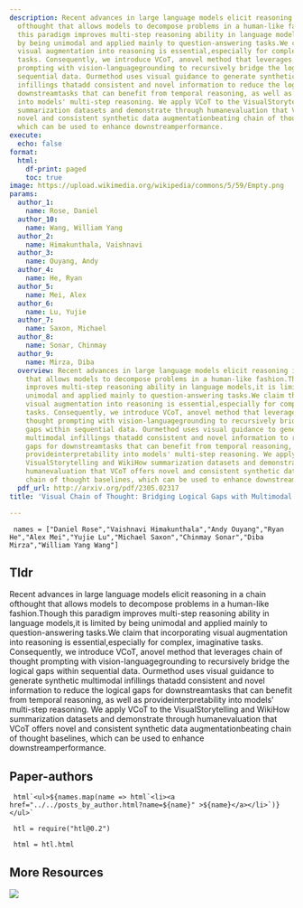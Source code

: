 ```yaml
---
description: Recent advances in large language models elicit reasoning in a chain
  ofthought that allows models to decompose problems in a human-like fashion.Though
  this paradigm improves multi-step reasoning ability in language models,it is limited
  by being unimodal and applied mainly to question-answering tasks.We claim that incorporating
  visual augmentation into reasoning is essential,especially for complex, imaginative
  tasks. Consequently, we introduce VCoT, anovel method that leverages chain of thought
  prompting with vision-languagegrounding to recursively bridge the logical gaps within
  sequential data. Ourmethod uses visual guidance to generate synthetic multimodal
  infillings thatadd consistent and novel information to reduce the logical gaps for
  downstreamtasks that can benefit from temporal reasoning, as well as provideinterpretability
  into models' multi-step reasoning. We apply VCoT to the VisualStorytelling and WikiHow
  summarization datasets and demonstrate through humanevaluation that VCoT offers
  novel and consistent synthetic data augmentationbeating chain of thought baselines,
  which can be used to enhance downstreamperformance.
execute:
  echo: false
format:
  html:
    df-print: paged
    toc: true
image: https://upload.wikimedia.org/wikipedia/commons/5/59/Empty.png
params:
  author_1:
    name: Rose, Daniel
  author_10:
    name: Wang, William Yang
  author_2:
    name: Himakunthala, Vaishnavi
  author_3:
    name: Ouyang, Andy
  author_4:
    name: He, Ryan
  author_5:
    name: Mei, Alex
  author_6:
    name: Lu, Yujie
  author_7:
    name: Saxon, Michael
  author_8:
    name: Sonar, Chinmay
  author_9:
    name: Mirza, Diba
  overview: Recent advances in large language models elicit reasoning in a chain ofthought
    that allows models to decompose problems in a human-like fashion.Though this paradigm
    improves multi-step reasoning ability in language models,it is limited by being
    unimodal and applied mainly to question-answering tasks.We claim that incorporating
    visual augmentation into reasoning is essential,especially for complex, imaginative
    tasks. Consequently, we introduce VCoT, anovel method that leverages chain of
    thought prompting with vision-languagegrounding to recursively bridge the logical
    gaps within sequential data. Ourmethod uses visual guidance to generate synthetic
    multimodal infillings thatadd consistent and novel information to reduce the logical
    gaps for downstreamtasks that can benefit from temporal reasoning, as well as
    provideinterpretability into models' multi-step reasoning. We apply VCoT to the
    VisualStorytelling and WikiHow summarization datasets and demonstrate through
    humanevaluation that VCoT offers novel and consistent synthetic data augmentationbeating
    chain of thought baselines, which can be used to enhance downstreamperformance.
  pdf_url: http://arxiv.org/pdf/2305.02317
title: 'Visual Chain of Thought: Bridging Logical Gaps with Multimodal Infillings'

---
```

```ojs

 names = ["Daniel Rose","Vaishnavi Himakunthala","Andy Ouyang","Ryan He","Alex Mei","Yujie Lu","Michael Saxon","Chinmay Sonar","Diba Mirza","William Yang Wang"] 

``` 

## Tldr 
Recent advances in large language models elicit reasoning in a chain ofthought that allows models to decompose problems in a human-like fashion.Though this paradigm improves multi-step reasoning ability in language models,it is limited by being unimodal and applied mainly to question-answering tasks.We claim that incorporating visual augmentation into reasoning is essential,especially for complex, imaginative tasks. Consequently, we introduce VCoT, anovel method that leverages chain of thought prompting with vision-languagegrounding to recursively bridge the logical gaps within sequential data. Ourmethod uses visual guidance to generate synthetic multimodal infillings thatadd consistent and novel information to reduce the logical gaps for downstreamtasks that can benefit from temporal reasoning, as well as provideinterpretability into models' multi-step reasoning. We apply VCoT to the VisualStorytelling and WikiHow summarization datasets and demonstrate through humanevaluation that VCoT offers novel and consistent synthetic data augmentationbeating chain of thought baselines, which can be used to enhance downstreamperformance.

## Paper-authors

```ojs

 html`<ul>${names.map(name => html`<li><a href="../../posts_by_author.html?name=${name}" >${name}</a></li>`)}</ul>` 

``` 

```ojs

 htl = require("htl@0.2") 

``` 

```ojs

 html = htl.html 

``` 

## More Resources
[![](https://img.shields.io/badge/PDF-green?style=flat)]({{< meta params.pdf_url >}})
